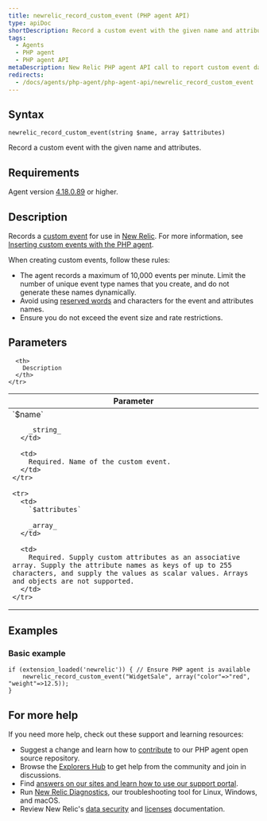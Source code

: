 ```yaml
---
title: newrelic_record_custom_event (PHP agent API)
type: apiDoc
shortDescription: Record a custom event with the given name and attributes.
tags:
  - Agents
  - PHP agent
  - PHP agent API
metaDescription: New Relic PHP agent API call to report custom event data to New Relic.
redirects:
  - /docs/agents/php-agent/php-agent-api/newrelic_record_custom_event
---
```


## Syntax

```
newrelic_record_custom_event(string $name, array $attributes)
```

Record a custom event with the given name and attributes.

## Requirements

Agent version [4.18.0.89](/docs/release-notes/agent-release-notes/php-release-notes/php-agent-418089) or higher.

## Description

Records a [custom event](/docs/using-new-relic/welcome-new-relic/getting-started/glossary#custom%20event) for use in [New Relic](/docs/insights/new-relic-insights/understanding-insights/new-relic-insights). For more information, see [Inserting custom events with the PHP agent](/docs/insights/new-relic-insights/adding-querying-data/inserting-custom-events-new-relic-agents#php-att).

<Callout variant="tip">
  When creating custom events, follow these rules:

  * The agent records a maximum of 10,000 events per minute. Limit the number of unique event type names that you create, and do not generate these names dynamically.
  * Avoid using [reserved words](/docs/insights/nrql-new-relic-query-language/nrql-resources/reserved-words) and characters for the event and attributes names.
  * Ensure you do not exceed the event size and rate restrictions.
</Callout>

## Parameters

<table>
  <thead>
    <tr>
      <th width="25%">
        Parameter
      </th>

      <th>
        Description
      </th>
    </tr>
  </thead>

  <tbody>
    <tr>
      <td>
        `$name`

        _string_
      </td>

      <td>
        Required. Name of the custom event.
      </td>
    </tr>

    <tr>
      <td>
        `$attributes`

        _array_
      </td>

      <td>
        Required. Supply custom attributes as an associative array. Supply the attribute names as keys of up to 255 characters, and supply the values as scalar values. Arrays and objects are not supported.
      </td>
    </tr>
  </tbody>
</table>

## Examples

### Basic example

```
if (extension_loaded('newrelic')) { // Ensure PHP agent is available
    newrelic_record_custom_event("WidgetSale", array("color"=>"red", "weight"=>12.5));
}
```

## For more help

If you need more help, check out these support and learning resources:

* Suggest a change and learn how to [contribute](https://github.com/newrelic/newrelic-php-agent/issues) to our PHP agent open source repository.
* Browse the [Explorers Hub](https://discuss.newrelic.com/) to get help from the community and join in discussions.
* Find [answers on our sites and learn how to use our support portal](/docs/using-new-relic/welcome-new-relic/get-started/find-help-use-support-portal/).
* Run [New Relic Diagnostics](/docs/using-new-relic/cross-product-functions/troubleshooting/new-relic-diagnostics/), our troubleshooting tool for Linux, Windows, and macOS.
* Review New Relic's [data security](/docs/security/) and [licenses](/docs/licenses/) documentation.